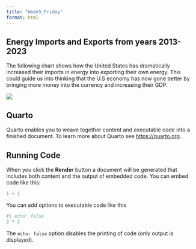 ```yaml
---
title: "Week5_Friday"
format: html
---
```


## Energy Imports and Exports from years 2013-2023

The following chart shows how the United States has dramatically increased their imports in energy into exporting their own energy. This could guide us into thinking that the U.S economy has now gone better by bringing more money into the currency and increasing their GDP.

![](Dashboard%201.png)

## Quarto

Quarto enables you to weave together content and executable code into a finished document. To learn more about Quarto see <https://quarto.org>.

## Running Code

When you click the **Render** button a document will be generated that includes both content and the output of embedded code. You can embed code like this:

```r
1 + 1
```

You can add options to executable code like this

```r
#| echo: false
2 * 2
```

The `echo: false` option disables the printing of code (only output is displayed).
